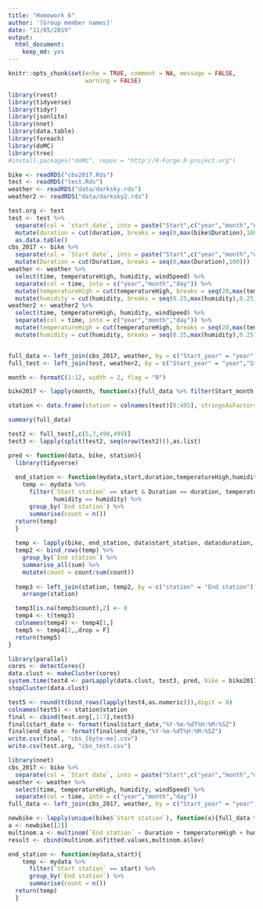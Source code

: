 ```yaml
---
title: "Homework 6"
author: '[Group member names]'
date: "11/05/2019"
output: 
  html_document:
    keep_md: yes
---
```


```r
knitr::opts_chunk$set(echo = TRUE, comment = NA, message = FALSE,
                      warning = FALSE)
```

```r
library(rvest)
library(tidyverse)
library(tidyr)
library(jsonlite)
library(nnet)
library(data.table)
library(foreach)
library(doMC)
library(tree)
#install.packages("doMC", repos = "http://R-Forge.R-project.org")
```



```r
bike <- readRDS("cbs2017.Rds")
test <- readRDS("test.Rds")
weather <- readRDS("data/darksky.rds")
weather2 <- readRDS("data/darksky2.rds")
```


```r
test.org <- test
test <- test %>% 
  separate(col = `start_date`, into = paste("Start",c("year","month","day"), sep = "_")) %>% 
  mutate(duration = cut(duration, breaks = seq(0,max(bike$Duration),100))) %>% 
  as.data.table()
cbs_2017 <- bike %>% 
  separate(col = `Start date`, into = paste("Start",c("year","month","day"), sep = "_")) %>% 
  mutate(Duration = cut(Duration, breaks = seq(0,max(Duration),100)))
weather <- weather %>% 
  select(time, temperatureHigh, humidity, windSpeed) %>% 
  separate(col = time, into = c("year","month","day")) %>% 
  mutate(temperatureHigh = cut(temperatureHigh, breaks = seq(20,max(temperatureHigh),10))) %>% 
  mutate(humidity = cut(humidity, breaks = seq(0.25,max(humidity),0.25)))
weather2 <- weather2 %>% 
  select(time, temperatureHigh, humidity, windSpeed) %>% 
  separate(col = time, into = c("year","month","day")) %>% 
  mutate(temperatureHigh = cut(temperatureHigh, breaks = seq(20,max(temperatureHigh),10))) %>% 
  mutate(humidity = cut(humidity, breaks = seq(0.25,max(humidity),0.25)))


full_data <- left_join(cbs_2017, weather, by = c("Start_year" = "year","Start_month" = "month","Start_day" = "day"))
full_test <- left_join(test, weather2, by = c("Start_year" = "year","Start_month" = "month","Start_day" = "day"))

month <- formatC(1:12, width = 2, flag = "0")

bike2017 <- lapply(month, function(x){full_data %>% filter(Start_month == x)})

station <- data.frame(station = colnames(test)[8:495], stringsAsFactors = F)

summary(full_data)

test2 <- full_test[,c(5,7,498,499)]
test3 <- lapply(split(test2, seq(nrow(test2))),as.list)

pred <- function(data, bike, station){
  library(tidyverse)
  
  end_station <- function(mydata,start,duration,temperatureHigh,humidity){
    temp <- mydata %>% 
      filter(`Start station` == start & Duration == duration, temperatureHigh == temperatureHigh,
             humidity == humidity) %>% 
      group_by(`End station`) %>% 
      summarise(count = n())
  return(temp)
  }
  
  temp <- lapply(bike, end_station, data$start_station, data$duration, data$temperatureHigh, data$humidity)
  temp2 <- bind_rows(temp) %>% 
    group_by(`End station`) %>% 
    summarise_all(sum) %>%
    mutate(count = count/sum(count))
  
  temp3 <- left_join(station, temp2, by = c("station" = "End station")) %>% 
    arrange(station)

  temp3[is.na(temp3$count),2] <- 0
  temp4 <- t(temp3)
  colnames(temp4) <- temp4[1,]
  temp5 <- temp4[2,,drop = F]
  return(temp5)
}

library(parallel)
cores <- detectCores()
data.clust <- makeCluster(cores)
system.time(test4 <- parLapply(data.clust, test3, pred, bike = bike2017, station = station))
stopCluster(data.clust)

test5 <- round(t(bind_rows(lapply(test4,as.numeric))),digit = 8) 
colnames(test5) <- station$station
final <- cbind(test.org[,1:7],test5)
final$start_date <- format(final$start_date,"%Y-%m-%dT%H:%M:%SZ") 
final$end_date <- format(final$end_date,"%Y-%m-%dT%H:%M:%SZ")
write.csv(final, "cbs_[byte-me].csv")
write.csv(test.org, "cbs_test.csv")
```

```r
library(nnet)
cbs_2017 <- bike %>% 
  separate(col = `Start date`, into = paste("Start",c("year","month","day"), sep = "_"))
weather <- weather %>% 
  select(time, temperatureHigh, humidity, windSpeed) %>% 
  separate(col = time, into = c("year","month","day"))
full_data <- left_join(cbs_2017, weather, by = c("Start_year" = "year","Start_month" = "month","Start_day" = "day"))

newbike <- lapply(unique(bike$`Start station`), function(x){full_data %>% filter(`Start station` == x)})
a <- newbike[[2]]
multinom.a <- multinom(`End station` ~ Duration + temperatureHigh + humidity + windSpeed, data = a, MaxNWts = 10000, maxit = 10)
result <- cbind(multinom.a$fitted.values,multinom.a$lev)

end_station <- function(mydata,start){
    temp <- mydata %>% 
      filter(`Start station` == start) %>% 
      group_by(`End station`) %>% 
      summarise(count = n())
  return(temp)
  }
```
